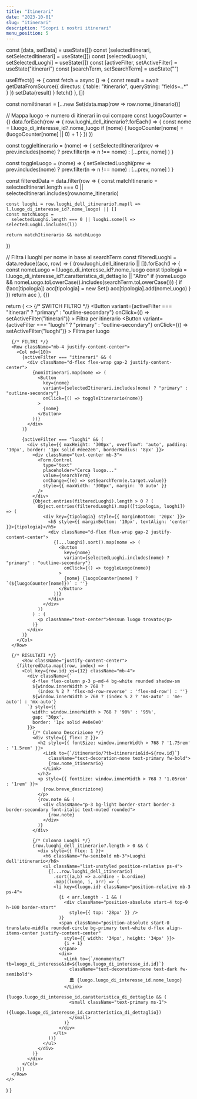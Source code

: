 ```yaml
---
title: "Itinerari"
date: "2023-10-01"
slug: "itinerari"
description: "Scopri i nostri itinerari"
menu_position: 5
---
```



  const [data, setData] = useState([])
  const [selectedItinerari, setSelectedItinerari] = useState([])
  const [selectedLuoghi, setSelectedLuoghi] = useState([])
  const [activeFilter, setActiveFilter] = useState("itinerari")
  const [searchTerm, setSearchTerm] = useState("")

  useEffect(() => {
    const fetch = async () => {
      const result = await getDataFromSource({
        directus: {
          table: "itinerario",
          queryString: "fields=*.*.*"
        }
      })
      setData(result)
    }
    fetch()
  }, [])

  const nomiItinerari = [...new Set(data.map(row => row.nome_itinerario))]

  // Mappa luogo → numero di itinerari in cui compare
  const luogoCounter = {}
  data.forEach(row => {
    row.luoghi_dell_itinerario?.forEach(l => {
      const nome = l.luogo_di_interesse_id?.nome_luogo
      if (nome) {
        luogoCounter[nome] = (luogoCounter[nome] || 0) + 1
      }
    })
  })

  const toggleItinerario = (nome) => {
    setSelectedItinerari(prev =>
      prev.includes(nome) ? prev.filter(n => n !== nome) : [...prev, nome]
    )
  }

  const toggleLuogo = (nome) => {
    setSelectedLuoghi(prev =>
      prev.includes(nome) ? prev.filter(n => n !== nome) : [...prev, nome]
    )
  }

  const filteredData = data.filter(row => {
    const matchItinerario =
      selectedItinerari.length === 0 || selectedItinerari.includes(row.nome_itinerario)

    const luoghi = row.luoghi_dell_itinerario?.map(l => l.luogo_di_interesse_id?.nome_luogo) || []
    const matchLuogo =
      selectedLuoghi.length === 0 || luoghi.some(l => selectedLuoghi.includes(l))

    return matchItinerario && matchLuogo
  })

  // Filtra i luoghi per nome in base al searchTerm
  const filteredLuoghi = data.reduce((acc, row) => {
    (row.luoghi_dell_itinerario || []).forEach(l => {
      const nomeLuogo = l.luogo_di_interesse_id?.nome_luogo
      const tipologia = l.luogo_di_interesse_id?.caratteristica_di_dettaglio || "Altro"
      if (nomeLuogo && nomeLuogo.toLowerCase().includes(searchTerm.toLowerCase())) {
        if (!acc[tipologia]) acc[tipologia] = new Set()
        acc[tipologia].add(nomeLuogo)
      }
    })
    return acc
  }, {})

  return (
    <>
      {/* SWITCH FILTRO */}
      <Row className="mb-3 justify-content-center">
        <Col xs="auto">
          <ButtonGroup>
            <Button
              variant={activeFilter === "itinerari" ? "primary" : "outline-secondary"}
              onClick={() => setActiveFilter("itinerari")}
            >
              Filtra per itinerario
            </Button>
            <Button
              variant={activeFilter === "luoghi" ? "primary" : "outline-secondary"}
              onClick={() => setActiveFilter("luoghi")}
            >
              Filtra per luogo
            </Button>
          </ButtonGroup>
        </Col>
      </Row>

      {/* FILTRI */}
      <Row className="mb-4 justify-content-center">
        <Col md={10}>
          {activeFilter === "itinerari" && (
            <div className="d-flex flex-wrap gap-2 justify-content-center">
              {nomiItinerari.map(nome => (
                <Button
                  key={nome}
                  variant={selectedItinerari.includes(nome) ? "primary" : "outline-secondary"}
                  onClick={() => toggleItinerario(nome)}
                >
                  {nome}
                </Button>
              ))}
            </div>
          )}

          {activeFilter === "luoghi" && (
            <div style={{ maxHeight: '300px', overflowY: 'auto', padding: '10px', border: '1px solid #dee2e6', borderRadius: '8px' }}>
              <div className="text-center mb-3">
                <Form.Control
                  type="text"
                  placeholder="Cerca luogo..."
                  value={searchTerm}
                  onChange={(e) => setSearchTerm(e.target.value)}
                  style={{ maxWidth: '300px', margin: '0 auto' }}
                />
              </div>
              {Object.entries(filteredLuoghi).length > 0 ? (
                Object.entries(filteredLuoghi).map(([tipologia, luoghi]) => (
                  <div key={tipologia} style={{ marginBottom: '20px' }}>
                    <h5 style={{ marginBottom: '10px', textAlign: 'center' }}>{tipologia}</h5>
                    <div className="d-flex flex-wrap gap-2 justify-content-center">
                      {[...luoghi].sort().map(nome => (
                        <Button
                          key={nome}
                          variant={selectedLuoghi.includes(nome) ? "primary" : "outline-secondary"}
                          onClick={() => toggleLuogo(nome)}
                        >
                          {nome} {luogoCounter[nome] ? `(${luogoCounter[nome]})` : ''}
                        </Button>
                      ))}
                    </div>
                  </div>
                ))
              ) : (
                <p className="text-center">Nessun luogo trovato</p>
              )}
            </div>
          )}
        </Col>
      </Row>

      {/* RISULTATI */}
          <Row className="justify-content-center">
        {filteredData.map((row, index) => (
          <Col key={row.id} xs={12} className="mb-4">
            <div className={`
              d-flex flex-column p-3 p-md-4 bg-white rounded shadow-sm
              ${window.innerWidth > 768 ? 
                (index % 2 ? 'flex-md-row-reverse' : 'flex-md-row') : ''}
              ${window.innerWidth > 768 ? (index % 2 ? 'ms-auto' : 'me-auto') : 'mx-auto'}
            `} style={{
              width: window.innerWidth > 768 ? '90%' : '95%',
              gap: '30px',
              border: '1px solid #e0e0e0'
            }}>
              {/* Colonna Descrizione */}
              <div style={{ flex: 2 }}>
                <h2 style={{ fontSize: window.innerWidth > 768 ? '1.75rem' : '1.5rem' }}>
                  <Link to={`/itinerario/?tb=itinerario&id=${row.id}`} 
                    className="text-decoration-none text-primary fw-bold">
                    {row.nome_itinerario}
                  </Link>
                </h2>
                <p style={{ fontSize: window.innerWidth > 768 ? '1.05rem' : '1rem' }}>
                  {row.breve_descrizione}
                </p>
                {row.note && (
                  <div className="p-3 bg-light border-start border-3 border-secondary font-italic text-muted rounded">
                    {row.note}
                  </div>
                )}
              </div>

              {/* Colonna Luoghi */}
              {row.luoghi_dell_itinerario?.length > 0 && (
                <div style={{ flex: 1 }}>
                  <h6 className="fw-semibold mb-3">Luoghi dell'itinerario</h6>
                  <ul className="list-unstyled position-relative ps-4">
                    {[...row.luoghi_dell_itinerario]
                      .sort((a,b) => a.ordine - b.ordine)
                      .map((luogo, i, arr) => (
                      <li key={luogo.id} className="position-relative mb-3 ps-4">
                        {i < arr.length - 1 && (
                          <div className="position-absolute start-4 top-0 h-100 border-start" 
                            style={{ top: '28px' }} />
                        )}
                        <span className="position-absolute start-0 translate-middle rounded-circle bg-primary text-white d-flex align-items-center justify-content-center" 
                          style={{ width: '34px', height: '34px' }}>
                          {i + 1}
                        </span>
                        <div>
                          <Link to={`/monumento/?tb=luogo_di_interesse&id=${luogo.luogo_di_interesse_id.id}`}
                            className="text-decoration-none text-dark fw-semibold">
                            🏛️ {luogo.luogo_di_interesse_id.nome_luogo}
                          </Link>
                          {luogo.luogo_di_interesse_id.caratteristica_di_dettaglio && (
                            <small className="text-primary ms-1">
                              ({luogo.luogo_di_interesse_id.caratteristica_di_dettaglio})
                            </small>
                          )}
                        </div>
                      </li>
                    ))}
                  </ul>
                </div>
              )}
            </div>
          </Col>
        ))}
      </Row>
    </>
  )
}
